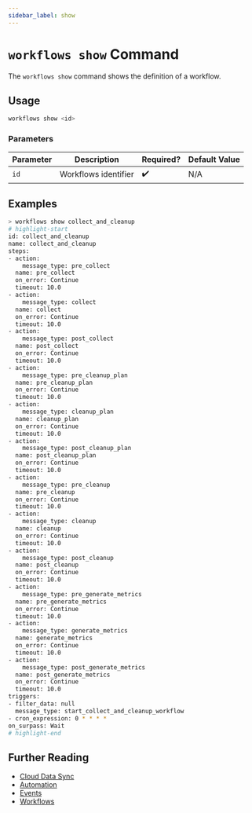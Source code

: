 ```yaml
---
sidebar_label: show
---
```


# `workflows show` Command

The `workflows show` command shows the definition of a workflow.

## Usage

```bash
workflows show <id>
```

### Parameters

| Parameter | Description          | Required? | Default Value |
| --------- | -------------------- | --------- | ------------- |
| `id`      | Workflows identifier | ✔️        | N/A           |

## Examples

```bash
> workflows show collect_and_cleanup
# highlight-start
id: collect_and_cleanup
name: collect_and_cleanup
steps:
- action:
    message_type: pre_collect
  name: pre_collect
  on_error: Continue
  timeout: 10.0
- action:
    message_type: collect
  name: collect
  on_error: Continue
  timeout: 10.0
- action:
    message_type: post_collect
  name: post_collect
  on_error: Continue
  timeout: 10.0
- action:
    message_type: pre_cleanup_plan
  name: pre_cleanup_plan
  on_error: Continue
  timeout: 10.0
- action:
    message_type: cleanup_plan
  name: cleanup_plan
  on_error: Continue
  timeout: 10.0
- action:
    message_type: post_cleanup_plan
  name: post_cleanup_plan
  on_error: Continue
  timeout: 10.0
- action:
    message_type: pre_cleanup
  name: pre_cleanup
  on_error: Continue
  timeout: 10.0
- action:
    message_type: cleanup
  name: cleanup
  on_error: Continue
  timeout: 10.0
- action:
    message_type: post_cleanup
  name: post_cleanup
  on_error: Continue
  timeout: 10.0
- action:
    message_type: pre_generate_metrics
  name: pre_generate_metrics
  on_error: Continue
  timeout: 10.0
- action:
    message_type: generate_metrics
  name: generate_metrics
  on_error: Continue
  timeout: 10.0
- action:
    message_type: post_generate_metrics
  name: post_generate_metrics
  on_error: Continue
  timeout: 10.0
triggers:
- filter_data: null
  message_type: start_collect_and_cleanup_workflow
- cron_expression: 0 * * * *
on_surpass: Wait
# highlight-end
```

## Further Reading

- [Cloud Data Sync](../../../../concepts/cloud-data-sync/index.mdx)
- [Automation](../../../../concepts/automation/index.mdx)
- [Events](../../../events/index.mdx)
- [Workflows](../../../workflows/index.mdx)

